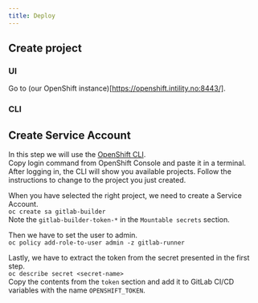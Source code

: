 ```yaml
---
title: Deploy
---
```


## Create project

### UI

Go to (our OpenShift instance)[https://openshift.intility.no:8443/].

### CLI

## Create Service Account

In this step we will use the [OpenShift CLI](https://docs.openshift.com/container-platform/3.11/cli_reference/get_started_cli.html).  
Copy login command from OpenShift Console and paste it in a terminal.  
After logging in, the CLI will show you available projects. Follow the instructions to change to the project you just created.

When you have selected the right project, we need to create a Service Account.  
`oc create sa gitlab-builder`  
Note the `gitlab-builder-token-*` in the `Mountable secrets` section.

Then we have to set the user to admin.  
`oc policy add-role-to-user admin -z gitlab-runner`

Lastly, we have to extract the token from the secret presented in the first step.  
`oc describe secret <secret-name>`  
Copy the contents from the `token` section and add it to GitLab CI/CD variables with the name `OPENSHIFT_TOKEN`.
